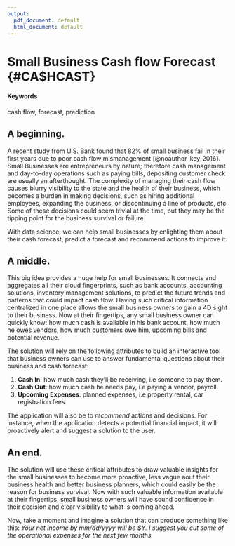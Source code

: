 ```yaml
---
output:
  pdf_document: default
  html_document: default
---
```

# Small Business Cash flow Forecast {#CA$HCAST}

#### Keywords {-}

cash flow, forecast, prediction

## A beginning.

A recent study from U.S. Bank found that 82% of small business fail in their first years due to poor cash flow mismanagement [@noauthor_key_2016]. Small Businesses are entrepreneurs by nature; therefore cash management and day-to-day operations such as paying bills, depositing customer check are usually an afterthought. The complexity of managing their cash flow causes blurry visibility to the state and the health of their business, which becomes a burden in making decisions, such as hiring additional employees, expanding the business, or discontinuing a line of products, etc. Some of these decisions could seem trivial at the time, but they may be the tipping point for the business survival or failure.

With data science, we can help small businesses by enlighting them about their cash forecast, predict a forecast and recommend actions to improve it.

## A middle.

This big idea provides a huge help for small businesses. It connects and aggregates all their cloud fingerprints, such as bank accounts, accounting solutions, inventory management solutions, to predict the future trends and patterns that could impact cash flow. Having such critical information centralized in one place allows the small business owners to gain a 4D sight to their business. Now at their fingertips, any small business owner can quickly know: how much cash is available in his bank account, how much he owes vendors, how much customers owe him, upcoming bills and potential revenue.

The solution will rely on the following attributes to build an interactive tool that business owners can use to answer fundamental questions about their business and cash forecast:

1. **Cash In**: how much cash they'll be receiving, i.e someone to pay them.
2. **Cash Out**: how much cash he needs pay, i.e paying a vendor, payroll.
3. **Upcoming Expenses**:  planned expenses, i.e property rental, car registration fees.

The application will also be to *recommend* actions and decisions. For instance, when the application detects a potential financial impact, it will proactively alert and suggest a solution to the user.

## An end.

The solution will use these critical attributes to draw valuable insights for the small businesses to become more proactive, less vague aout their business health and better business planners, which could easily be the reason for business survival. Now with such valuable information available at their fingertips, small business owners will have sound confidence in their decision and clear visibility to what is coming ahead. 

Now, take a moment and imagine a solution that can produce something like this:
*Your net income by mm/dd/yyyy will be $Y. I suggest you cut some of the operational expenses for the next few months*
